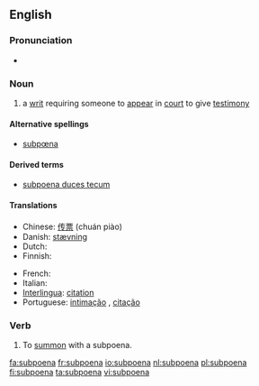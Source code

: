 ==English==

===Pronunciation===
* {{audio|en-us-subpoena.ogg|Audio (US)}}

===Noun===
{{wikipedia}}
{{en-noun}}

# {{law}} a [[writ]] requiring someone to [[appear]] in [[court]] to give [[testimony]]

====Alternative spellings====
* [[subpœna]]

====Derived terms====
*[[subpoena duces tecum]]

====Translations====
{{trans-top|writ requiring someone to appear in court to give testimony}}
* Chinese: [[传票]] (chuán piào)
* Danish: [[stævning]] {{f}}
* Dutch: {{t+|nl|dagvaarding|f}}
* Finnish: {{t+|fi|kutsu}}
{{trans-mid}}
* French: {{t+|fr|citation|f}}
* Italian: {{t-|it|convocazione|f}}
* [[Interlingua]]: [[citation]]
* Portuguese: [[intimação]] {{f}}, [[citação]] {{f}}
{{trans-bottom}}

===Verb===
{{en-verb}}

# To [[summon]] with a subpoena.

[[fa:subpoena]]
[[fr:subpoena]]
[[io:subpoena]]
[[nl:subpoena]]
[[pl:subpoena]]
[[fi:subpoena]]
[[ta:subpoena]]
[[vi:subpoena]]